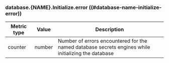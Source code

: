 ### database.{NAME}.Initialize.error ((#database-name-initialize-error))

Metric type | Value   | Description
----------- | ------- | -----------
counter     | number  | Number of errors encountered for the named database secrets engines while initializing the database